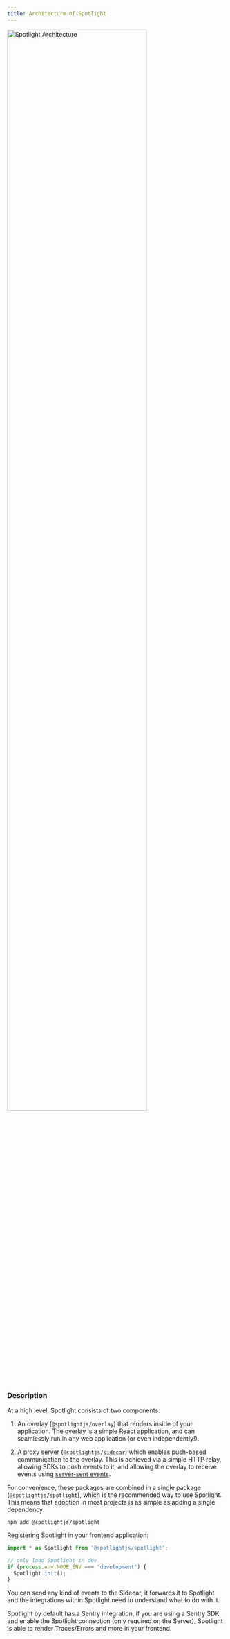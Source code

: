 ```yaml
---
title: Architecture of Spotlight
---
```



<img src={Architecture.src} width="80%" alt="Spotlight Architecture" />

### Description

At a high level, Spotlight consists of two components:

1. An overlay (`@spotlightjs/overlay`) that renders inside of your application. The overlay is a simple React application, and can
   seamlessly run in any web application (or even independently!).

2. A proxy server (`@spotlightjs/sidecar`) which enables push-based communication to the overlay. This is achieved via a simple HTTP relay,
   allowing SDKs to push events to it, and allowing the overlay to receive events using [server-sent events](https://developer.mozilla.org/en-US/docs/Web/API/Server-sent_events).

For convenience, these packages are combined in a single package (`@spotlightjs/spotlight`), which is the recommended way to use Spotlight.
This means that adoption in most projects is as simple as adding a single dependency:

```shell
npm add @spotlightjs/spotlight
```

Registering Spotlight in your frontend application:

```typescript
import * as Spotlight from '@spotlightjs/spotlight';

// only load Spotlight in dev
if (process.env.NODE_ENV === "development") {
  Spotlight.init();
}
```

You can send any kind of events to the Sidecar, it forwards it to Spotlight and the integrations within Spotlight need to understand what to do with it.

<LinkCard title="Sidecar" description="Understand what the sidecar does" href="/sidecar/" />

Spotlight by default has a Sentry integration, if you are using a Sentry SDK and enable the Spotlight connection (only required on the Server), Spotlight is able
to render Traces/Errors and more in your frontend.
